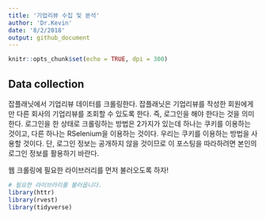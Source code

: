 ```yaml
---
title: '기업리뷰 수집 및 분석'
author: 'Dr.Kevin'
date: '8/2/2018'
output: github_document
---
```


```r
knitr::opts_chunk$set(echo = TRUE, dpi = 300)
```

## Data collection

잡플래닛에서 기업리뷰 데이터를 크롤링한다. 잡플래닛은 기업리뷰를 작성한 회원에게만 다른 회사의 기업리뷰를 조회할 수 있도록 한다. 즉, 로그인을 해야 한다는 것을 의미한다. 로그인을 한 상태로 크롤링하는 방법은 2가지가 있는데 하나는 쿠키를 이용하는 것이고, 다른 하나는 RSelenium을 이용하는 것이다. 우리는 쿠키를 이용하는 방법을 사용할 것이다. 단, 로그인 정보는 공개하지 않을 것이므로 이 포스팅을 따라하려면 본인의 로그인 정보를 활용하기 바란다. 

웹 크롤링에 필요한 라이브러리를 먼저 불러오도록 하자! 

```r
# 필요한 라이브러리를 불러옵니다. 
library(httr)
library(rvest)
library(tidyverse)
```

